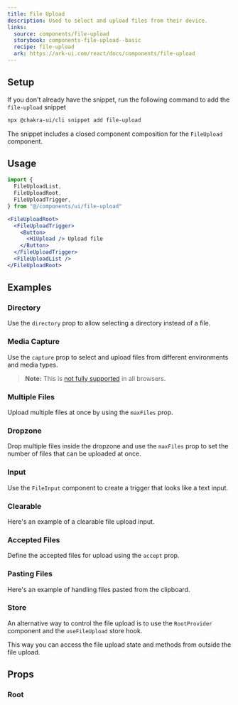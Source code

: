 ```yaml
---
title: File Upload
description: Used to select and upload files from their device.
links:
  source: components/file-upload
  storybook: components-file-upload--basic
  recipe: file-upload
  ark: https://ark-ui.com/react/docs/components/file-upload
---
```


<ExampleTabs name="file-upload-basic" />

## Setup

If you don't already have the snippet, run the following command to add the
`file-upload` snippet

```sh
npx @chakra-ui/cli snippet add file-upload
```

The snippet includes a closed component composition for the `FileUpload`
component.

## Usage

```jsx
import {
  FileUploadList,
  FileUploadRoot,
  FileUploadTrigger,
} from "@/components/ui/file-upload"
```

```jsx
<FileUploadRoot>
  <FileUploadTrigger>
    <Button>
      <HiUpload /> Upload file
    </Button>
  </FileUploadTrigger>
  <FileUploadList />
</FileUploadRoot>
```

## Examples

### Directory

Use the `directory` prop to allow selecting a directory instead of a file.

<ExampleTabs name="file-upload-directory" />

### Media Capture

Use the `capture` prop to select and upload files from different environments
and media types.

> **Note:** This is
> [not fully supported](https://caniuse.com/mdn-api_htmlinputelement_capture) in
> all browsers.

<ExampleTabs name="file-upload-media-capture" />

### Multiple Files

Upload multiple files at once by using the `maxFiles` prop.

<ExampleTabs name="file-upload-multiple" />

### Dropzone

Drop multiple files inside the dropzone and use the `maxFiles` prop to set the
number of files that can be uploaded at once.

<ExampleTabs name="file-upload-with-dropzone" />

### Input

Use the `FileInput` component to create a trigger that looks like a text input.

<ExampleTabs name="file-upload-with-input" />

### Clearable

Here's an example of a clearable file upload input.

<ExampleTabs name="file-upload-with-input-clear" />

### Accepted Files

Define the accepted files for upload using the `accept` prop.

<ExampleTabs name="file-upload-accepted-files" />

### Pasting Files

Here's an example of handling files pasted from the clipboard.

<ExampleTabs name="file-upload-with-paste-event" />

### Store

An alternative way to control the file upload is to use the `RootProvider`
component and the `useFileUpload` store hook.

This way you can access the file upload state and methods from outside the file
upload.

<ExampleTabs name="file-upload-with-store" />

## Props

### Root

<PropTable component="FileUpload" part="Root" />
